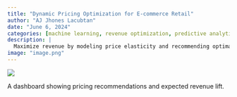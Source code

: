 ```yaml
---
title: "Dynamic Pricing Optimization for E-commerce Retail"
author: "AJ Jhones Lacubtan"
date: "June 6, 2024"
categories: [machine learning, revenue optimization, predictive analytics, retail pricing strategy]
description: |
  Maximize revenue by modeling price elasticity and recommending optimal product prices based on historical sales data.
image: "image.png"
---
```


![](image.png){fig-align="center"}

A dashboard showing pricing recommendations and expected revenue lift.
